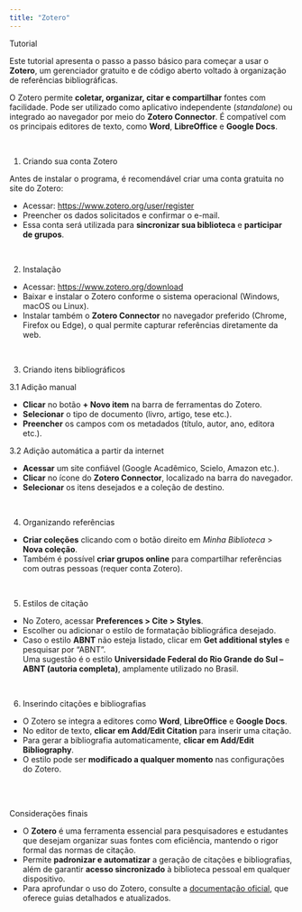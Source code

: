 ```yaml
---
title: "Zotero"
---
```


::: titulo-nao-numerado
Tutorial
:::

Este tutorial apresenta o passo a passo básico para começar a usar o **Zotero**, um gerenciador gratuito e de código aberto voltado à organização de referências bibliográficas.

O Zotero permite **coletar, organizar, citar e compartilhar** fontes com facilidade. Pode ser utilizado como aplicativo independente (*standalone*) ou integrado ao navegador por meio do **Zotero Connector**. É compatível com os principais editores de texto, como **Word**, **LibreOffice** e **Google Docs**.

<br/>

::: subtitulo-nao-numerado
1. Criando sua conta Zotero
:::

Antes de instalar o programa, é recomendável criar uma conta gratuita no site do Zotero:

- Acessar: <https://www.zotero.org/user/register>
- Preencher os dados solicitados e confirmar o e-mail.
- Essa conta será utilizada para **sincronizar sua biblioteca** e **participar de grupos**.

<br/>

::: subtitulo-nao-numerado
2. Instalação
:::

- Acessar: <https://www.zotero.org/download>
- Baixar e instalar o Zotero conforme o sistema operacional (Windows, macOS ou Linux).
- Instalar também o **Zotero Connector** no navegador preferido (Chrome, Firefox ou Edge), o qual permite capturar referências diretamente da web.

<br/>

::: subtitulo-nao-numerado
3. Criando itens bibliográficos
:::

::: subsubtitulo-nao-numerado
3.1 Adição manual
:::

- **Clicar** no botão **+ Novo item** na barra de ferramentas do Zotero.  
- **Selecionar** o tipo de documento (livro, artigo, tese etc.).  
- **Preencher** os campos com os metadados (título, autor, ano, editora etc.).

::: subsubtitulo-nao-numerado
3.2 Adição automática a partir da internet
:::

- **Acessar** um site confiável (Google Acadêmico, Scielo, Amazon etc.).  
- **Clicar** no ícone do **Zotero Connector**, localizado na barra do navegador.  
- **Selecionar** os itens desejados e a coleção de destino.

<br/>

::: subtitulo-nao-numerado
4. Organizando referências
:::

- **Criar coleções** clicando com o botão direito em *Minha Biblioteca* > **Nova coleção**.  
- Também é possível **criar grupos online** para compartilhar referências com outras pessoas (requer conta Zotero).

<br/>

::: subtitulo-nao-numerado
5. Estilos de citação
:::

- No Zotero, acessar **Preferences > Cite > Styles**.  
- Escolher ou adicionar o estilo de formatação bibliográfica desejado.  
- Caso o estilo **ABNT** não esteja listado, clicar em **Get additional styles** e pesquisar por “ABNT”.  
  Uma sugestão é o estilo **Universidade Federal do Rio Grande do Sul – ABNT (autoria completa)**, amplamente utilizado no Brasil.

<br/>

::: subtitulo-nao-numerado
6. Inserindo citações e bibliografias
:::

- O Zotero se integra a editores como **Word**, **LibreOffice** e **Google Docs**.  
- No editor de texto, **clicar em Add/Edit Citation** para inserir uma citação.  
- Para gerar a bibliografia automaticamente, **clicar em Add/Edit Bibliography**.  
- O estilo pode ser **modificado a qualquer momento** nas configurações do Zotero.

<br/><br/>

::: enfase

::: subsubtitulo-nao-numerado
Considerações finais
:::

- O **Zotero** é uma ferramenta essencial para pesquisadores e estudantes que desejam organizar suas fontes com eficiência, mantendo o rigor formal das normas de citação.
- Permite **padronizar e automatizar** a geração de citações e bibliografias, além de garantir **acesso sincronizado** à biblioteca pessoal em qualquer dispositivo.
- Para aprofundar o uso do Zotero, consulte a [documentação oficial](https://www.zotero.org/support/), que oferece guias detalhados e atualizados.

:::
